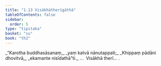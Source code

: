 ```yaml
---
title: "1.13 Visākhātherīgāthā"
tableOfContents: false
sidebar:
  order: 5
type: "tipitaka"
basket: "su"
book: "th2"
---
```



<DynamicBreadcrumb />

<Division number="13" book="th2" bookNo="19" page="379">

<Paragraph number="26" type="verses" book="th2">
_“Karotha buddhasāsanaṃ,_  
_yaṃ katvā nānutappati;_  
_Khippaṃ pādāni dhovitvā,_  
_ekamante nisīdathā”ti._  


</Paragraph>
</Division>

<Paragraph number="27" type="center" book="th2">
…  Visākhā therī… .
</Paragraph>